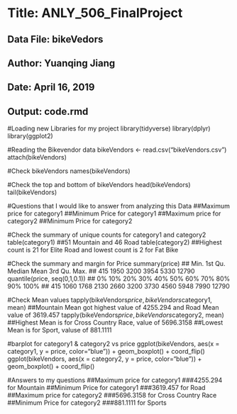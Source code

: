 # Title: ANLY_506_FinalProject #
## Data File: bikeVedors##
## Author: Yuanqing Jiang ##
## Date: April 16, 2019 ##
## Output: code.rmd ##
#Loading new Libraries for my project
library(tidyverse)
library(dplyr)
library(ggplot2)

#Reading the Bikevendor data
bikeVendors <- read.csv("bikeVendors.csv")
attach(bikeVendors)

#Check bikeVendors
names(bikeVendors)

#Check the top and bottom of bikeVendors
head(bikeVendors)
tail(bikeVendors)

#Questions that I would like to answer from analyzing this Data
##Maximum price for category1
##Minimum Price for category1
##Maximum price for category2
##Minimum Price for category2

#Check the summary of unique counts for category1 and category2
table(category1)
##51 Mountain and 46 Road 
table(category2)
##Highest count is 21 for Elite Road and lowest count is 2 for Fat Bike

#Check the summary and margin for Price 
summary(price)
##   Min. 1st Qu.  Median    Mean 3rd Qu.    Max. 
##   415    1950    3200    3954    5330   12790 
quantile(price, seq(0,1,0.1))
##    0%   10%   20%   30%   40%   50%   60%   70%   80%   90%  100% 
##   415  1060  1768  2130  2660  3200  3730  4560  5948  7990 12790 

#Check Mean values
tapply(bikeVendors$price, bikeVendors$category1, mean)
##Mountain Mean got highest value of 4255.294 and Road Mean value of 3619.457
tapply(bikeVendors$price, bikeVendors$category2, mean)
##Highest Mean is for Cross Country Race, value of 5696.3158 
##Lowest Mean is for Sport, valuse of 881.1111 

#barplot for category1 & category2 vs price 
ggplot(bikeVendors, aes(x = category1, y = price, color="blue")) + geom_boxplot() + coord_flip()
ggplot(bikeVendors, aes(x = category2, y = price, color="blue")) + geom_boxplot() + coord_flip()

#Answers to my questions 
##Maximum price for category1
###4255.294 for Mountain 
##Minimum Price for category1
###3619.457 for Road 
##Maximum price for category2
###5696.3158 for Cross Country Race 
##Minimum Price for category2
###881.1111 for Sports 



